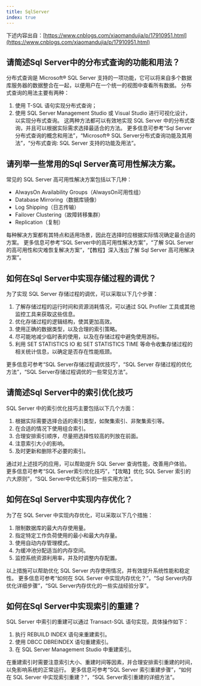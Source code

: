 ```yaml
---
title: SqlServer
index: true
---
```


下述内容出自：[https://www.cnblogs.com/xiaomandujia/p/17910951.html](https://www.cnblogs.com/xiaomandujia/p/17910951.html)

## 请简述Sql Server中的分布式查询的功能和用法？

分布式查询是 Microsoft® SQL Server 支持的一项功能，它可以将来自多个数据库服务器的数据整合在一起，以便用户在一个统一的视图中查看所有数据。
分布式查询的用法主要有两种：

1. 使用 T-SQL 语句实现分布式查询；
2. 使用 SQL Server Management Studio 或 Visual Studio 进行可视化设计，以实现分布式查询。
   这两种方法都可以有效地实现 SQL Server 中的分布式查询，并且可以根据实际需求选择最适合的方法。
   更多信息可参考“Sql Server 分布式查询的概念和用法”，“Microsoft® SQL Server分布式查询功能及其用法”，“分布式查询: SQL Server 支持的功能及用法”。

## 请列举一些常用的Sql Server高可用性解决方案。

常见的 SQL Server 高可用性解决方案包括以下几种：

- AlwaysOn Availability Groups（AlwaysOn可用性组）
- Database Mirroring（数据库镜像）
- Log Shipping（日志传输）
- Failover Clustering（故障转移集群）
- Replication（复制）

每种解决方案都有其特点和适用场景，因此在选择时应根据实际情况确定最合适的方案。
更多信息可参考“SQL Server中的高可用性解决方案”，“了解 SQL Server 的高可用性和灾难恢复解决方案”，“【教程】深入浅出了解 Sql Server 高可用解决方案”。

## 如何在Sql Server中实现存储过程的调优？

为了实现 SQL Server 存储过程的调优，可以采取以下几个步骤：

1. 了解存储过程的运行时间和资源消耗情况，可以通过 SQL Profiler 工具或其他监控工具来获取这些信息。
2. 优化存储过程的逻辑结构，使其更加高效。
3. 使用正确的数据类型，以及合理的索引策略。
4. 尽可能地减少临时表的使用，以及在存储过程中避免使用游标。
5. 利用 SET STATISTICS IO 和 SET STATISTICS TIME 等命令收集存储过程的相关统计信息，以确定是否存在性能瓶颈。

更多信息可参考“SQL Server存储过程调优技巧”，“SQL Server 存储过程的优化方法”，“SQL Server存储过程调优的一些常见方法”。

## 请简述Sql Server中的索引优化技巧

SQL Server 中的索引优化技巧主要包括以下几个方面：

1. 根据实际需要选择合适的索引类型，如聚集索引、非聚集索引等。
2. 在合适的情况下使用组合索引。
3. 合理安排索引顺序，尽量把选择性较高的列放在前面。
4. 注意索引大小的影响。
5. 及时更新和删除不必要的索引。

通过对上述技巧的应用，可以帮助提升 SQL Server 查询性能，改善用户体验。
更多信息可参考“SQL Server索引优化技巧”，“【攻略】优化 SQL Server 索引的六大原则”，“SQL Server中优化索引的一些实用方法”。

## 如何在Sql Server中实现内存优化？

为了在 SQL Server 中实现内存优化，可以采取以下几个措施：

1. 限制数据库的最大内存使用量。
2. 指定特定工作负荷使用的最小和最大内存量。
3. 使用自动内存管理模式。
4. 为缓冲池分配适当的内存空间。
5. 监控系统资源利用率，并及时调整内存配置。

以上措施可以帮助优化 SQL Server 内存使用情况，并有效提升系统性能和稳定性。
更多信息可参考“如何在 SQL Server 中实现内存优化？”，“Sql Server内存优化详细步骤”，“SQL Server内存优化的一些实战经验分享”。

## 如何在Sql Server中实现索引的重建？

SQL Server 中索引的重建可以通过 Transact-SQL 语句实现，具体操作如下：

1. 执行 REBUILD INDEX 语句来重建索引。
2. 使用 DBCC DBREINDEX 语句重建索引。
3. 在 SQL Server Management Studio 中重建索引。

在重建索引时需要注意索引大小、重建时间等因素，并合理安排索引重建的时间，以免影响系统的正常运行。
更多信息可参考“SQL Server 索引重建步骤”，“如何在 SQL Server 中实现索引重建？”，“SQL Server索引重建的详细方法”。